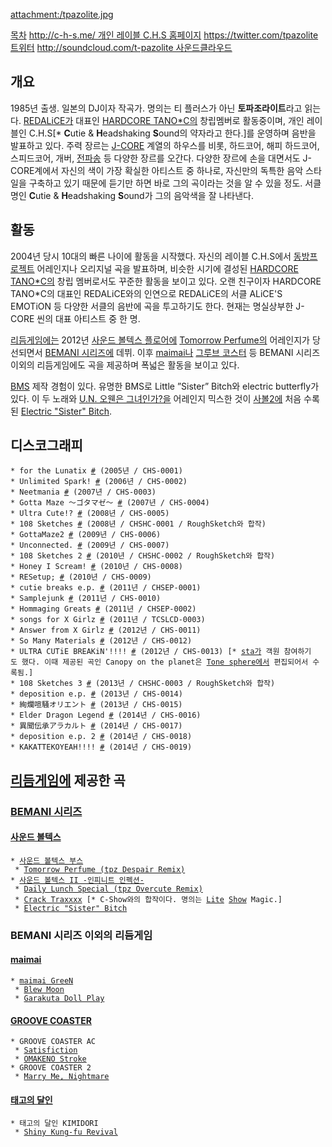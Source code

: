attachment:/tpazolite.jpg

[[목차]]
[[http://c-h-s.me/ 개인 레이블 C.H.S 홈페이지]]
[[https://twitter.com/tpazolite 트위터]]
[[http://soundcloud.com/t-pazolite 사운드클라우드]]

== 개요 ==
1985년 출생. 일본의 DJ이자 작곡가. 명의는 티 플러스가 아닌 '''토파조라이트'''라고 읽는다. [[REDALiCE]]가 대표인 [[HARDCORE TANO*C]]의 창립멤버로 활동중이며, 개인 레이블인 C.H.S[* '''C'''utie & '''H'''eadshaking '''S'''ound의 약자라고 한다.]를 운영하며 음반을 발표하고 있다. 주력 장르는 [[하드코어 테크노#s-3.10|J-CORE]] 계열의 하우스를 비롯, 하드코어, 해피 하드코어, 스피드코어, 개버, [[전파송]] 등 다양한 장르를 오간다. 다양한 장르에 손을 대면서도 J-CORE계에서 자신의 색이 가장 확실한 아티스트 중 하나로, 자신만의 독특한 음악 스타일을 구축하고 있기 때문에 듣기만 하면 바로 그의 곡이라는 것을 알 수 있을 정도. 서클명인 '''C'''utie & '''H'''eadshaking '''S'''ound가 그의 음악색을 잘 나타낸다.

== 활동 ==
2004년 당시 10대의 빠른 나이에 활동을 시작했다. 자신의 레이블 C.H.S에서 [[동방프로젝트]] 어레인지나 오리지널 곡을 발표하며, 비슷한 시기에 결성된 [[HARDCORE TANO*C]]의 창립 멤버로서도 꾸준한 활동을 보이고 있다. 오랜 친구이자 HARDCORE TANO*C의 대표인 REDALiCE와의 인연으로 REDALiCE의 서클 ALiCE'S EMOTiON 등 다양한 서클의 음반에 곡을 투고하기도 한다. 현재는 명실상부한 J-CORE 씬의 대표 아티스트 중 한 명.

[[리듬게임]]에는 2012년 [[사운드 볼텍스 플로어]]에 [[Tomorrow Perfume]]의 어레인지가 당선되면서 [[BEMANI 시리즈]]에 데뷔. 이후 [[maimai]]나 [[그루브 코스터]] 등 BEMANI 시리즈 이외의 리듬게임에도 곡을 제공하며 폭넓은 활동을 보이고 있다. 

[[BMS]] 제작 경험이 있다. 유명한 BMS로 Little ”Sister” Bitch와 electric butterfly가 있다. 이 두 노래와 [[플랑드르 스칼렛|U.N. 오웬은 그녀인가?]]을 어레인지 믹스한 것이 [[사볼2]]에 처음 수록된 [[Electric "Sister" Bitch]].

== 디스코그래피 ==
 * for the Lunatix [http://c-h-s.me/forthelunatix/for_the_lunatix.htm #] (2005년 / CHS-0001)
 * Unlimited Spark! [http://c-h-s.me/uspark/ #] (2006년 / CHS-0002)
 * Neetmania [http://c-h-s.me/neetmania/ #] (2007년 / CHS-0003)
 * Gotta Maze ～ゴタマゼ～ [http://c-h-s.me/gottamaze/ #] (2007년 / CHS-0004)
 * Ultra Cute!? [http://c-h-s.me/neetmania/ #] (2008년 / CHS-0005)
 * 108 Sketches [http://c-h-s.me/108sketch/ #] (2008년 / CHSHC-0001 / RoughSketch와 합작)
 * GottaMaze2 [http://www.c-h-s.me/gottamaze2/ #] (2009년 / CHS-0006)
 * Unconnected. [http://www.c-h-s.me/unconnected/ #] (2009년 / CHS-0007)
 * 108 Sketches 2 [http://c-h-s.me/108Sketches2/ #] (2010년 / CHSHC-0002 / RoughSketch와 합작)
 * Honey I Scream! [http://c-h-s.me/honey_i_scream/ #] (2010년 / CHS-0008)
 * RESetup; [http://c-h-s.me/resetup/ #] (2010년 / CHS-0009)
 * cutie breaks e.p. [http://c-h-s.me/cutiebreaks/ #] (2011년 / CHSEP-0001)
 * Samplejunk [http://c-h-s.me/samplejunk/ #] (2011년 / CHS-0010)
 * Hommaging Greats [http://c-h-s.me/hommage/ #] (2011년 / CHSEP-0002)
 * songs for X Girlz [http://tano-c.net/disc/tcslcd-0003/ #] (2011년 / TCSLCD-0003)
 * Answer from X Girlz [http://c-h-s.me/answer/ #] (2012년 / CHS-0011)
 * So Many Materials [http://c-h-s.me/somany/ #] (2012년 / CHS-0012)
 * ULTRA CUTiE BREAKiN'!!!! [http://c-h-s.me/ucb/ #] (2012년 / CHS-0013) [* [[sta]]가 객원 참여하기도 했다. 이때 제공된 곡인 Canopy on the planet은 [[Tone sphere]]에서 편집되어서 수록됨.]
 * 108 Sketches 3 [http://c-h-s.me/108Sketches3/ #] (2013년 / CHSHC-0003 / RoughSketch와 합작)
 * deposition e.p. [http://c-h-s.me/deposition/ #] (2013년 / CHS-0014)
 * 絢爛喧騒オリエント [http://c-h-s.me/orient/ #] (2013년 / CHS-0015)
 * Elder Dragon Legend [http://c-h-s.me/edl/ #] (2014년 / CHS-0016)
 * 異聞伝承アラカルト [http://c-h-s.me/alacarte/ #] (2014년 / CHS-0017)
 * deposition e.p. 2 [http://c-h-s.me/deposition2/ #] (2014년 / CHS-0018)
 * KAKATTEKOYEAH!!!! [http://c-h-s.me/kakattekoyeah/ #] (2014년 / CHS-0019)
== [[리듬게임]]에 제공한 곡 ==
=== [[BEMANI 시리즈]] ===
==== [[사운드 볼텍스]] ====
 * [[사운드 볼텍스 부스]]
  * [[Tomorrow%20Perfume#s-4.2|Tomorrow Perfume (tpz Despair Remix)]]
 * [[사운드 볼텍스 II -인피니트 인펙션-]]
  * [[Daily Lunch Special#s-4.1|Daily Lunch Special (tpz Overcute Remix)]]
  * [[Crack Traxxxx]] [* C-Show와의 합작이다. 명의는 [[t+pazolite|Lite]] [[C-Show|Show]] Magic.]
  * [[Electric "Sister" Bitch]]

=== BEMANI 시리즈 이외의 리듬게임 ===
==== [[maimai]] ====
 * [[maimai GreeN]]
  * [[Blew Moon]]
  * [[Garakuta Doll Play]]

==== [[GROOVE COASTER]] ====
 * GROOVE COASTER AC
  * [[Satisfiction]]
  * [[OMAKENO Stroke]]
 * GROOVE COASTER 2
  * [[Marry Me, Nightmare]]

==== [[태고의 달인]] ====
 * 태고의 달인 KIMIDORI
  * [[Shiny Kung-fu Revival]]
